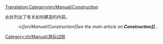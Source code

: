 [[Translation:Category/en/Manual/Construction]]


此处列出了有关如何建造的内容。
:→''[[en/Manual/Construction|See the main article on '''Construction]]'''...''

[[Category:zh/Manual/游玩过程]]